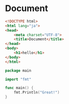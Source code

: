 # Document

```html
<!DOCTYPE html>
<html lang="ja">
<head>
    <meta charset="UTF-8">
    <title>Document</title>
</head>
<body>
    <h1>hello</h1>
</body>
</html>
```

```go
package main

import "fmt"

func main() {
    fmt.Println("Great!")
}
```
